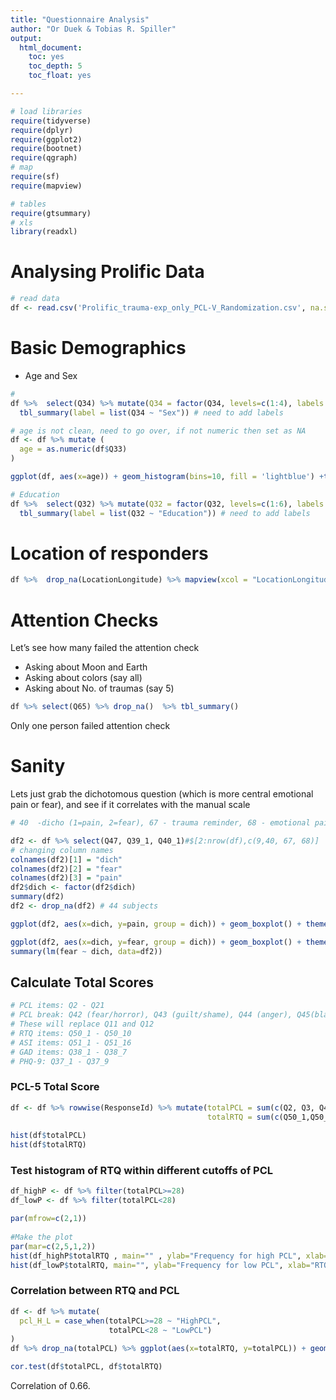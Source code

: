 ```yaml
---
title: "Questionnaire Analysis"
author: "Or Duek & Tobias R. Spiller"
output:
  html_document:
    toc: yes
    toc_depth: 5
    toc_float: yes

---
```



```r
# load libraries
require(tidyverse)
require(dplyr)
require(ggplot2)
require(bootnet)
require(qgraph)
# map
require(sf)
require(mapview)

# tables
require(gtsummary)
# xls
library(readxl)
```

# Analysing Prolific Data

```r
# read data
df <- read.csv('Prolific_trauma-exp_only_PCL-V_Randomization.csv', na.strings=c("","NA"))
```

# Basic Demographics

- Age and Sex

```r
#
df %>%  select(Q34) %>% mutate(Q34 = factor(Q34, levels=c(1:4), labels = c("Male","Female","Non-Binary/Other","Prefer Not to say"))) %>%
  tbl_summary(label = list(Q34 ~ "Sex")) # need to add labels

# age is not clean, need to go over, if not numeric then set as NA
df <- df %>% mutate (
  age = as.numeric(df$Q33)
)

ggplot(df, aes(x=age)) + geom_histogram(bins=10, fill = 'lightblue') +theme_minimal() + ggtitle("Age Histogram (Before omitting")

# Education
df %>%  select(Q32) %>% mutate(Q32 = factor(Q32, levels=c(1:6), labels = c("1","2","3","4", "5","6"))) %>%
  tbl_summary(label = list(Q32 ~ "Education")) # need to add labels
```

# Location of responders

```r
df %>%  drop_na(LocationLongitude) %>% mapview(xcol = "LocationLongitude", ycol = "LocationLatitude", crs = 4269,  grid = F)
```

# Attention Checks

Let's see how many failed the attention check

- Asking about Moon and Earth
- Asking about colors (say all)
- Asking about No. of traumas (say 5)

```r

df %>% select(Q65) %>% drop_na()  %>% tbl_summary()

```

Only one person failed attention check


# Sanity 

Lets just grab the dichotomous question (which is more central emotional pain or fear), and see if it correlates with the manual scale

```r
# 40  -dicho (1=pain, 2=fear), 67 - trauma reminder, 68 - emotional pain

df2 <- df %>% select(Q47, Q39_1, Q40_1)#$[2:nrow(df),c(9,40, 67, 68)]
# changing column names
colnames(df2)[1] = "dich"
colnames(df2)[2] = "fear"
colnames(df2)[3] = "pain"
df2$dich <- factor(df2$dich)
summary(df2)
df2 <- drop_na(df2) # 44 subjects

ggplot(df2, aes(x=dich, y=pain, group = dich)) + geom_boxplot() + theme_minimal() + ggtitle("Emotional pain as factor of the Dichotomous question")

ggplot(df2, aes(x=dich, y=fear, group = dich)) + geom_boxplot() + theme_minimal() + ggtitle("Fear as factor of the Dichotomous question")
summary(lm(fear ~ dich, data=df2))
```
## Calculate Total Scores

```r
# PCL items: Q2 - Q21
# PCL break: Q42 (fear/horror), Q43 (guilt/shame), Q44 (anger), Q45(blame yourself), Q46(Blame others)
# These will replace Q11 and Q12
# RTQ items: Q50_1 - Q50_10
# ASI items: Q51_1 - Q51_16
# GAD items: Q38_1 - Q38_7
# PHQ-9: Q37_1 - Q37_9
```

### PCL-5 Total Score
```r
df <- df %>% rowwise(ResponseId) %>% mutate(totalPCL = sum(c(Q2, Q3, Q4, Q5, Q6, Q7, Q8, Q9, Q10, Q11, Q12, Q13, Q14, Q15, Q16, Q17, Q18, Q19, Q20, Q21)),
                                            totalRTQ = sum(c(Q50_1,Q50_2, Q50_3, Q50_3, Q50_5, Q50_6, Q50_7, Q50_8, Q50_9, Q50_10))
                                                                                        )
hist(df$totalPCL)
hist(df$totalRTQ)
```

### Test histogram of RTQ within different cutoffs of PCL
```r

df_highP <- df %>% filter(totalPCL>=28)
df_lowP <- df %>% filter(totalPCL<28)

par(mfrow=c(2,1))
 
#Make the plot
par(mar=c(2,5,1,2))
hist(df_highP$totalRTQ , main="" , ylab="Frequency for high PCL", xlab="", xaxt="n", ylim=c(0,100), las=1 , col="slateblue1", breaks=10)
hist(df_lowP$totalRTQ, main="", ylab="Frequency for low PCL", xlab="RTQ-10 Score", ylim=c(100,0),las=1 , col="tomato3"  , breaks=10)

```

### Correlation between RTQ and PCL
```r
df <- df %>% mutate(
  pcl_H_L = case_when(totalPCL>=28 ~ "HighPCL",
                      totalPCL<28 ~ "LowPCL")
)
df %>% drop_na(totalPCL) %>% ggplot(aes(x=totalRTQ, y=totalPCL)) + geom_point(aes(color=pcl_H_L)) + geom_smooth(method='lm') + theme_minimal()

cor.test(df$totalPCL, df$totalRTQ)
```

Correlation of 0.66.

